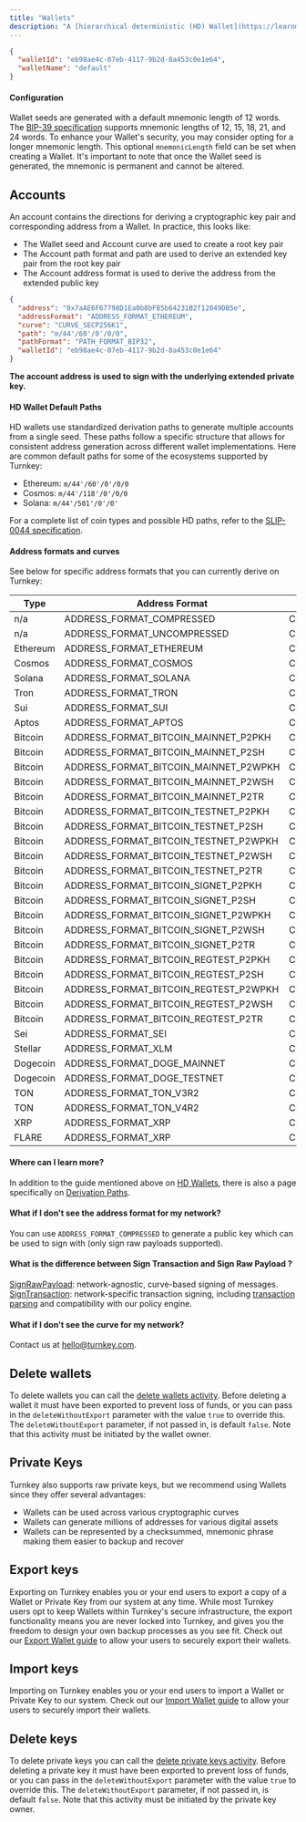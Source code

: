 ```yaml
---
title: "Wallets"
description: "A [hierarchical deterministic (HD) Wallet](https://learnmeabitcoin.com/technical/hd-wallets) is a collection of cryptographic private/public key pairs that share a common seed. A Wallet is used to generate Accounts."
---
```


```json
{
  "walletId": "eb98ae4c-07eb-4117-9b2d-8a453c0e1e64",
  "walletName": "default"
}
```

#### Configuration

Wallet seeds are generated with a default mnemonic length of 12 words. The [BIP-39 specification](https://github.com/bitcoin/bips/blob/master/bip-0039.mediawiki) supports mnemonic lengths of 12, 15, 18, 21, and 24 words. To enhance your Wallet's security, you may consider opting for a longer mnemonic length. This optional `mnemonicLength` field can be set when creating a Wallet. It's important to note that once the Wallet seed is generated, the mnemonic is permanent and cannot be altered.

## Accounts

An account contains the directions for deriving a cryptographic key pair and corresponding address from a Wallet. In practice, this looks like:

- The Wallet seed and Account curve are used to create a root key pair
- The Account path format and path are used to derive an extended key pair from the root key pair
- The Account address format is used to derive the address from the extended public key

```json
{
  "address": "0x7aAE6F67798D1Ea0b8bFB5b64231B2f12049DB5e",
  "addressFormat": "ADDRESS_FORMAT_ETHEREUM",
  "curve": "CURVE_SECP256K1",
  "path": "m/44'/60'/0'/0/0",
  "pathFormat": "PATH_FORMAT_BIP32",
  "walletId": "eb98ae4c-07eb-4117-9b2d-8a453c0e1e64"
}
```

**The account address is used to sign with the underlying extended private key.**

#### HD Wallet Default Paths

HD wallets use standardized derivation paths to generate multiple accounts from a single seed. These paths follow a specific structure that allows for consistent address generation across different wallet implementations. Here are common default paths for some of the ecosystems supported by Turnkey:

- Ethereum: `m/44'/60'/0'/0/0`
- Cosmos: `m/44'/118'/0'/0/0`
- Solana: `m/44'/501'/0'/0'`

For a complete list of coin types and possible HD paths, refer to the [SLIP-0044 specification](https://github.com/satoshilabs/slips/blob/master/slip-0044.md).

#### Address formats and curves

See below for specific address formats that you can currently derive on Turnkey:

| Type     | Address Format                        | Curve           | Default HD Path    |
| -------- | ------------------------------------- | --------------- | ------------------ |
| n/a      | ADDRESS_FORMAT_COMPRESSED             | CURVE_SECP256K1 | m/0'/0             |
| n/a      | ADDRESS_FORMAT_UNCOMPRESSED           | CURVE_SECP256K1 | m/0'/0             |
| Ethereum | ADDRESS_FORMAT_ETHEREUM               | CURVE_SECP256K1 | m/44'/60'/0'/0/0   |
| Cosmos   | ADDRESS_FORMAT_COSMOS                 | CURVE_SECP256K1 | m/44'/118'/0'/0/0  |
| Solana   | ADDRESS_FORMAT_SOLANA                 | CURVE_ED25519   | m/44'/501'/0'/0    |
| Tron     | ADDRESS_FORMAT_TRON                   | CURVE_SECP256K1 | m/44'/195'/0'/0/0  |
| Sui      | ADDRESS_FORMAT_SUI                    | CURVE_ED25519   | m/44'/784'/0'/0/0  |
| Aptos    | ADDRESS_FORMAT_APTOS                  | CURVE_ED25519   | m/44'/637'/0'/0'/0 |
| Bitcoin  | ADDRESS_FORMAT_BITCOIN_MAINNET_P2PKH  | CURVE_SECP256K1 | m/44'/0'/0'/0/0    |
| Bitcoin  | ADDRESS_FORMAT_BITCOIN_MAINNET_P2SH   | CURVE_SECP256K1 | m/49'/0'/0'/0/0    |
| Bitcoin  | ADDRESS_FORMAT_BITCOIN_MAINNET_P2WPKH | CURVE_SECP256K1 | m/84'/0'/0'/0/0    |
| Bitcoin  | ADDRESS_FORMAT_BITCOIN_MAINNET_P2WSH  | CURVE_SECP256K1 | m/48'/0'/0'/2'/0/0 |
| Bitcoin  | ADDRESS_FORMAT_BITCOIN_MAINNET_P2TR   | CURVE_SECP256K1 | m/86'/0'/0'/0/0    |
| Bitcoin  | ADDRESS_FORMAT_BITCOIN_TESTNET_P2PKH  | CURVE_SECP256K1 | m/44'/1'/0'/0/0    |
| Bitcoin  | ADDRESS_FORMAT_BITCOIN_TESTNET_P2SH   | CURVE_SECP256K1 | m/49'/1'/0'/0/0    |
| Bitcoin  | ADDRESS_FORMAT_BITCOIN_TESTNET_P2WPKH | CURVE_SECP256K1 | m/84'/1'/0'/0/0    |
| Bitcoin  | ADDRESS_FORMAT_BITCOIN_TESTNET_P2WSH  | CURVE_SECP256K1 | m/48'/1'/0'/2'/0/0 |
| Bitcoin  | ADDRESS_FORMAT_BITCOIN_TESTNET_P2TR   | CURVE_SECP256K1 | m/86'/1'/0'/0/0    |
| Bitcoin  | ADDRESS_FORMAT_BITCOIN_SIGNET_P2PKH   | CURVE_SECP256K1 | m/44'/1'/0'/0/0    |
| Bitcoin  | ADDRESS_FORMAT_BITCOIN_SIGNET_P2SH    | CURVE_SECP256K1 | m/49'/1'/0'/0/0    |
| Bitcoin  | ADDRESS_FORMAT_BITCOIN_SIGNET_P2WPKH  | CURVE_SECP256K1 | m/84'/1'/0'/0/0    |
| Bitcoin  | ADDRESS_FORMAT_BITCOIN_SIGNET_P2WSH   | CURVE_SECP256K1 | m/48'/1'/0'/2'/0/0 |
| Bitcoin  | ADDRESS_FORMAT_BITCOIN_SIGNET_P2TR    | CURVE_SECP256K1 | m/86'/1'/0'/0/0    |
| Bitcoin  | ADDRESS_FORMAT_BITCOIN_REGTEST_P2PKH  | CURVE_SECP256K1 | m/44'/1'/0'/0/0    |
| Bitcoin  | ADDRESS_FORMAT_BITCOIN_REGTEST_P2SH   | CURVE_SECP256K1 | m/49'/1'/0'/0/0    |
| Bitcoin  | ADDRESS_FORMAT_BITCOIN_REGTEST_P2WPKH | CURVE_SECP256K1 | m/84'/1'/0'/0/0    |
| Bitcoin  | ADDRESS_FORMAT_BITCOIN_REGTEST_P2WSH  | CURVE_SECP256K1 | m/48'/1'/0'/2'/0/0 |
| Bitcoin  | ADDRESS_FORMAT_BITCOIN_REGTEST_P2TR   | CURVE_SECP256K1 | m/86'/1'/0'/0/0    |
| Sei      | ADDRESS_FORMAT_SEI                    | CURVE_ED25519   | m/44'/118'/0'/0/0  |
| Stellar  | ADDRESS_FORMAT_XLM                    | CURVE_ED25519   | m/44'/148'/0'/0'/0 |
| Dogecoin | ADDRESS_FORMAT_DOGE_MAINNET           | CURVE_SECP256K1 | m/44'/3'/0'/0/0    |
| Dogecoin | ADDRESS_FORMAT_DOGE_TESTNET           | CURVE_SECP256K1 | m/44'/1'/0'/0/0    |
| TON      | ADDRESS_FORMAT_TON_V3R2               | CURVE_ED25519   | m/44'/607'/0'/0/0  |
| TON      | ADDRESS_FORMAT_TON_V4R2               | CURVE_ED25519   | m/44'/607'/0'/0/0  |
| XRP      | ADDRESS_FORMAT_XRP                    | CURVE_SECP256K1 | m/44'/144'/0'/0/0  |
| FLARE    | ADDRESS_FORMAT_XRP                    | CURVE_SECP256K1 | m/44'/144'/0'/0/0  |

#### Where can I learn more?

In addition to the guide mentioned above on [HD Wallets](https://learnmeabitcoin.com/technical/hd-wallets), there is also a page specifically on [Derivation Paths](https://learnmeabitcoin.com/technical/derivation-paths).

#### What if I don't see the address format for my network?

You can use `ADDRESS_FORMAT_COMPRESSED` to generate a public key which can be used to sign with (only sign raw payloads supported).

#### What is the difference between Sign Transaction and Sign Raw Payload ?

[SignRawPayload](https://docs.turnkey.com/api-reference/activities/sign-raw-payload): network-agnostic, curve-based signing of messages.
[SignTransaction](https://docs.turnkey.com/api-reference/activities/sign-transaction): network-specific transaction signing, including [transaction parsing](https://docs.turnkey.com/networks/overview#:~:text=Tier%204%3A%20Transaction%20parsing%20and%20policy%20creation) and compatibility with our policy engine.

#### What if I don't see the curve for my network?

Contact us at [hello@turnkey.com](mailto:hello@turnkey.com).

## Delete wallets

To delete wallets you can call the [delete wallets activity](/api-reference/wallets/delete-wallets). Before deleting a wallet it must have been exported to prevent loss of funds, or you can pass in the `deleteWithoutExport` parameter with the value `true` to override this. The `deleteWithoutExport` parameter, if not passed in, is default `false`. Note that this activity must be initiated by the wallet owner.

## Private Keys

Turnkey also supports raw private keys, but we recommend using Wallets since they offer several advantages:

- Wallets can be used across various cryptographic curves
- Wallets can generate millions of addresses for various digital assets
- Wallets can be represented by a checksummed, mnemonic phrase making them easier to backup and recover

## Export keys

Exporting on Turnkey enables you or your end users to export a copy of a Wallet or Private Key from our system at any time. While most Turnkey users opt to keep Wallets within Turnkey's secure infrastructure, the export functionality means you are never locked into Turnkey, and gives you the freedom to design your own backup processes as you see fit. Check out our [Export Wallet guide](/wallets/export-wallets) to allow your users to securely export their wallets.

## Import keys

Importing on Turnkey enables you or your end users to import a Wallet or Private Key to our system. Check out our [Import Wallet guide](/wallets/import-wallets) to allow your users to securely import their wallets.

## Delete keys

To delete private keys you can call the [delete private keys activity](/api-reference/private-keys/delete-private-keys). Before deleting a private key it must have been exported to prevent loss of funds, or you can pass in the `deleteWithoutExport` parameter with the value `true` to override this. The `deleteWithoutExport` parameter, if not passed in, is default `false`. Note that this activity must be initiated by the private key owner.
